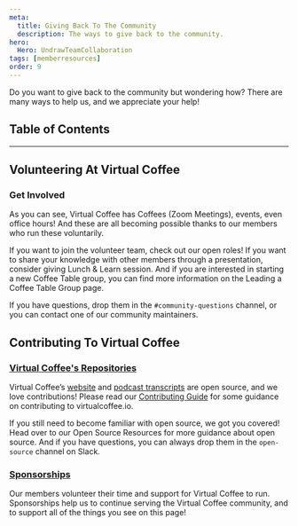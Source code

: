 ```yaml
---
meta:
  title: Giving Back To The Community
  description: The ways to give back to the community.
hero:
  Hero: UndrawTeamCollaboration
tags: [memberresources]
order: 9
---
```



<TextContainer background="light" showBackToTopLink={false}>

<LeadText>

Do you want to give back to the community but wondering how? There are many ways to help us, and we appreciate your help!

</LeadText>

</TextContainer>

## Table of Contents

<TextContainer>

---

## Volunteering At Virtual Coffee

### <Link to="/resources/virtual-coffee/get-involved">Get Involved</Link>

As you can see, Virtual Coffee has Coffees (Zoom Meetings), events, even office hours! And these are all becoming possible thanks to our members who run these voluntarily.

If you want to join the volunteer team, check out <Link to="/resources/virtual-coffee/get-involved/paths-to-leadership">our open roles</Link>! If you want to share your knowledge with other members through a presentation, consider giving <Link to="/resources/virtual-coffee/get-involved/lunch-and-learns">Lunch & Learn</Link> session. And if you are interested in starting a new Coffee Table group, you can find more information on the <Link to="/resources/virtual-coffee/get-involved/coffee-table-groups">Leading a Coffee Table Group</Link> page.

If you have questions, drop them in the `#community-questions` channel, or you can contact one of our <Link to="/members">community maintainers</Link>.

## Contributing To Virtual Coffee

### [Virtual Coffee's Repositories](https://github.com/Virtual-Coffee)

Virtual Coffee’s [website](https://github.com/Virtual-Coffee/virtualcoffee.io) and [podcast transcripts](https://github.com/Virtual-Coffee/podcast-transcripts) are open source, and we love contributions! Please read our [Contributing Guide](https://github.com/Virtual-Coffee/virtualcoffee.io/blob/main/CONTRIBUTING.md) for some guidance on contributing to virtualcoffee.io.

If you still need to become familiar with open source, we got you covered! Head over to our <Link to="/resources/open-source">Open Source Resources</Link> for more guidance about open source. And if you have questions, you can always drop them in the `open-source` channel on Slack.

### [Sponsorships](https://github.com/sponsors/Virtual-Coffee)

Our members volunteer their time and support for Virtual Coffee to run. Sponsorships help us to continue serving the Virtual Coffee community, and to support all of the things you see on this page!

</TextContainer>
